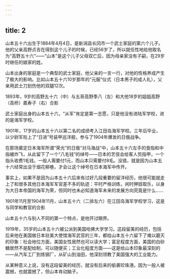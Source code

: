 ```yaml
---
---
---
```

title: 2
---



山本五十六出生于1884年4月4日，是新潟县长冈市一个武士家庭的第六个儿子。他的父亲高野贞吉在得到这个儿子的时候，已经56岁了，所以就任性地给他取名为“高野五十六”——“山本”是这个儿子父母双亡后，因为母亲家没有子嗣，在29岁时继任的娘家的姓。

山本出身的家庭是一个典型的武士家庭，他父亲的一言一行，对他的性格养成产生了极大的影响。比如山本五十六10岁那年的“元服”仪式（日本男子的成人礼），父亲用武士刀划伤他的双腿12次。

1893年，9岁的高野五十六（中）与五哥高野季八（左）和大他18岁的姐姐高野（高桥）嘉寿子（右）合影



武士家庭出身的山本五十六，“从军”肯定是第一志愿，只是他没有进陆军学校，进的是海军学校。

1901年，17岁的山本五十六以第二名的成绩考入江田岛海军学校。三年后毕业，以少尉军衔上了“日进”号装甲巡洋舰，参与了1904年爆发的日俄战争。

在那场奠定日本海军所谓“荣光”的日俄“对马海战”中，山本五十六左手的食指和中指被炸飞，从此留下了一个“八毛钱”的绰号——日本的艺伎会给客人剪指甲，一个指头收费1毛钱。一般人需要付1元，而山本只需要付8毛。没错，就是因为山本五十六经常出没于烟花柳巷，才会让这个绰号在日本海军中传开。

事实上，如果不是因为山本五十六后来有过好几段重要的留洋经历，他很可能就走上了和很多其他日本海军军官差不多的轨迹：平时严格训练，闲时狎妓取乐，以身为大日本帝国的海军为荣，但同时也未必知道海军未来的发展方向究竟是什么……

1901年11月至1904年11月，山本五十六（二排左六）在江田岛海军学校学习，这是与同学和教官的合影



山本五十六与别人不同的第一个特点，是他开过眼界。

1919年，35岁的山本五十六被公派到美国哈佛大学学习。这段留美的经历，包括后来他在美国做日本驻美大使馆海军武官的三年，都给山本五十六留下了难以磨灭的印象：社会地位方面，美国女性居然也可以读大学；富足程度方面，美国的白砂糖居然不是配给制，可以随便买；工业化程度方面——这是给山本印象最深刻的——从汽车工厂到炼钢厂，从矿山到油田，他深刻领教了美国强大的工业能力。

从某种意义上说，没有这段留美的经历，就没有后来的偷袭珍珠港。因为一般人被震撼，也就震撼了，但山本肯动脑子。